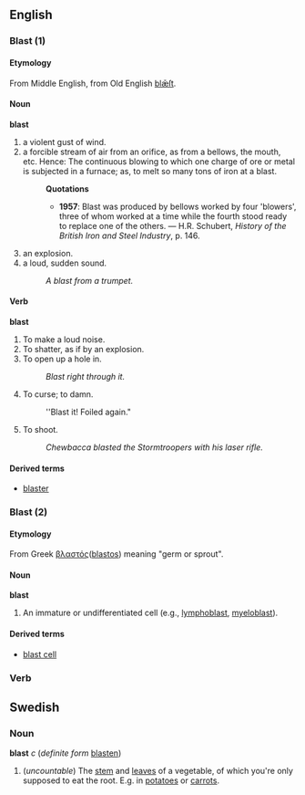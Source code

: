 ==English==
===Blast (1)===
====Etymology====
From Middle English, from Old English [[blæſt|blǣſt]].

====Noun====
'''blast'''
# a violent gust of wind.
# a forcible stream of air from an orifice, as from a bellows, the mouth, etc. Hence: The continuous blowing to which one charge of ore or metal is subjected in a furnace; as, to melt so many tons of iron at a blast.
#:'''Quotations'''
#:*'''1957''': Blast was produced by bellows worked by four 'blowers', three of whom worked at a time while the fourth stood ready to replace one of the others. &mdash; H.R. Schubert, ''History of the British Iron and Steel Industry'', p. 146.
#an explosion.
#a loud, sudden sound.
#:''A blast from a trumpet.''
====Verb====
'''blast'''
#To make a loud noise.
#To shatter, as if by an explosion.
#To open up a hole in. 
#:''Blast right through it.''
#To curse; to damn.
#:''Blast it! Foiled again."
#To shoot.
#:''Chewbacca blasted the Stormtroopers with his laser rifle.''
====Derived terms====
*[[blaster]]

===Blast (2)===
====Etymology====
From Greek [[βλαστός]]([[blastos]]) meaning "germ or sprout".
====Noun====
'''blast'''
#An immature or undifferentiated cell (e.g., [[lymphoblast]], [[myeloblast]]).

====Derived terms====
*[[blast cell]]

===Verb===

==Swedish==
===Noun===
'''blast''' ''c'' (''definite form'' [[blasten]])

#(''uncountable'') The [[stem]] and [[leaves]] of a vegetable, of which you're only supposed to eat the root. E.g. in [[potatoe]]s or [[carrot]]s.
